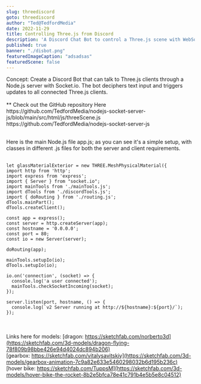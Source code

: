 ```yaml
---
slug: threediscord
goto: threediscord
author: "Ted@TedfordMedia"
date: 2022-11-29
title: Controlling Three.js from Discord
description: 'A Discord Chat Bot to control a Three.js scene with WebSockets'
published: true
banner: "./disbot.png"
featuredImageCaption: "adsadsas"
featuredScene: false
---
```



<Layout>
  Concept:  Create a Discord Bot that can talk to Three.js clients through a Node.js server with Socket.io. The bot deciphers text input and triggers updates to all connected Three.js clients.<br />  <br />
</Layout>
<YouTube youTubeId="i8fYWOt6hKE" />

<Layout>
** Check out the GitHub repository Here<br />
https://github.com/TedfordMedia/nodejs-socket-server-js/blob/main/src/html/js/threeScene.js<br />
https://github.com/TedfordMedia/nodejs-socket-server-js

<br />
<br />

Here is the main Node.js file app.js; as you can see it's a simple setup, with classes in different .js files for both the server and client requirements.  <br />  <br />

```
let glassMaterialExterior = new THREE.MeshPhysicalMaterial({
import http from 'http';
import express from 'express';
import { Server } from "socket.io";
import mainTools from './mainTools.js';
import dTools from './discordTools.js';
import { doRouting } from './routing.js';
dTools.mainPart();
dTools.createClient();

const app = express();
const server = http.createServer(app);
const hostname = '0.0.0.0';
const port = 80;
const io = new Server(server);

doRouting(app);

mainTools.setupIo(io);
dTools.setupIo(io);

io.on('connection', (socket) => {
  console.log('a user connected');
  mainTools.checkSocketIncoming(socket);
});

server.listen(port, hostname, () => {
  console.log(`v2 Server running at http://${hostname}:${port}/`);
});
```

<br /><br />Links here for models:
[dragon: https://sketchfab.com/norberto3d](https://sketchfab.com/3d-models/dragon-flying-78f809b98bbe426e94d4024dc894b206)<br />
[gearbox: https://sketchfab.com/vitalysavitskiy](https://sketchfab.com/3d-models/gearbox-animation-7c9a82e633e5460298032b6d195b236c)<br />
[hover bike: https://sketchfab.com/TuppsM](https://sketchfab.com/3d-models/hover-bike-the-rocket-8b2e5bfca78e41c791b4e5b5e8c04512)<br />

</Layout>


